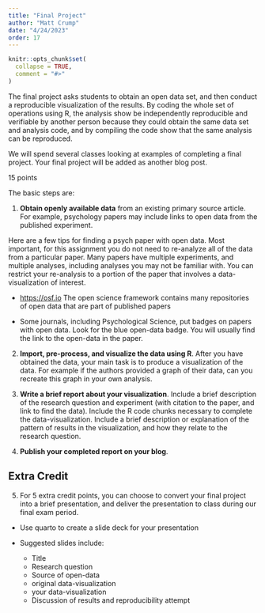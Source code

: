 ```yaml
---
title: "Final Project"
author: "Matt Crump"
date: "4/24/2023"
order: 17
---
```


```r
knitr::opts_chunk$set(
  collapse = TRUE,
  comment = "#>"
)
```

The final project asks students to obtain an open data set, and then conduct a reproducible visualization of the results. By coding the whole set of operations using R, the analysis show be independently reproducible and verifiable by another person because they could obtain the same data set and analysis code, and by compiling the code show that the same analysis can be reproduced.

We will spend several classes looking at examples of completing a final project. Your final project will be added as another blog post.

15 points

The basic steps are:

1. **Obtain openly available data** from an existing primary source article. For example, psychology papers may include links to open data from the published experiment. 

Here are a few tips for finding a psych paper with open data. Most important, for this assignment you do not need to re-analyze all of the data from a particular paper. Many papers have multiple experiments, and multiple analyses, including analyses you may not be familiar with. You can restrict your re-analysis to a portion of the paper that involves a data-visualization of interest.

- <https://osf.io> The open science framework contains many repositories of open data that are part of published papers

- Some journals, including Psychological Science, put badges on papers with open data. Look for the blue open-data badge. You will usually find the link to the open-data in the paper.

2. **Import, pre-process, and visualize the data using R**. After you have obtained the data, your main task is to produce a visualization of the data. For example if the authors provided a graph of their data, can you recreate this graph in your own analysis. 

3. **Write a brief report about your visualization**. Include a brief description of the research question and experiment (with citation to the paper, and link to find the data). Include the R code chunks necessary to complete the data-visualization. Include a brief description or explanation of the pattern of results in the visualization, and how they relate to the research question.

4. **Publish your completed report on your blog**. 

## Extra Credit

5. For 5 extra credit points, you can choose to convert your final project into a brief presentation, and deliver the presentation to class during our final exam period.

  - Use quarto to create a slide deck for your presentation
  - Suggested slides include:

    - Title
    - Research question
    - Source of open-data
    - original data-visualization
    - your data-visualization
    - Discussion of results and reproducibility attempt




